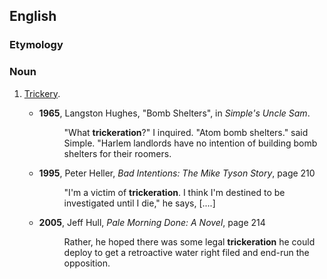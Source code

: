 ==English==

===Etymology===
{{suffix|trickery|ation}}

===Noun===
{{en-noun}}

# {{colloquial|humorous|dialect}} [[trickery|Trickery]].
#*'''1965''', Langston Hughes, "Bomb Shelters", in ''Simple's Uncle Sam''.
#*:"What '''trickeration'''?" I inquired. "Atom bomb shelters." said Simple. "Harlem landlords have no intention of building bomb shelters for their roomers.
#*'''1995''', Peter Heller, ''Bad Intentions: The Mike Tyson Story'', page 210
#*:"I'm a victim of '''trickeration'''. I think I'm destined to be investigated until I die," he says, [....]
#*'''2005''', Jeff Hull, ''Pale Morning Done: A Novel'', page 214
#*:Rather, he hoped there was some legal '''trickeration''' he could deploy to get a retroactive water right filed and end-run the opposition.
